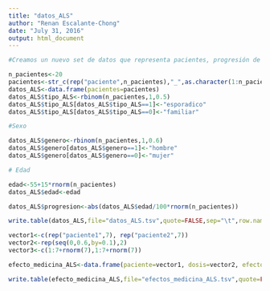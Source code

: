 ```yaml
---
title: "datos_ALS"
author: "Renan Escalante-Chong"
date: "July 31, 2016"
output: html_document
---
```


```r
#Creamos un nuevo set de datos que representa pacientes, progresión de la enfermedad

n_pacientes<-20
pacientes<-str_c(rep("paciente",n_pacientes),"_",as.character(1:n_pacientes))
datos_ALS<-data.frame(pacientes=pacientes)
datos_ALS$tipo_ALS<-rbinom(n_pacientes,1,0.5)
datos_ALS$tipo_ALS[datos_ALS$tipo_ALS==1]<-"esporadico"
datos_ALS$tipo_ALS[datos_ALS$tipo_ALS==0]<-"familiar"

#Sexo

datos_ALS$genero<-rbinom(n_pacientes,1,0.6)
datos_ALS$genero[datos_ALS$genero==1]<-"hombre"
datos_ALS$genero[datos_ALS$genero==0]<-"mujer"

# Edad

edad<-55+15*rnorm(n_pacientes)
datos_ALS$edad<-edad

datos_ALS$progresion<-abs(datos_ALS$edad/100*rnorm(n_pacientes))

write.table(datos_ALS,file="datos_ALS.tsv",quote=FALSE,sep="\t",row.names = FALSE, col.names = TRUE)
```

```r
vector1<-c(rep("paciente1",7), rep("paciente2",7))
vector2<-rep(seq(0,0.6,by=0.1),2)
vector3<-c(1:7+rnorm(7),1:7+rnorm(7))

efecto_medicina_ALS<-data.frame(paciente=vector1, dosis=vector2, efecto=vector3)

write.table(efecto_medicina_ALS,file="efectos_medicina_ALS.tsv",quote=FALSE,sep="\t",row.names = FALSE, col.names = TRUE)
```


